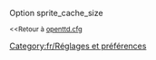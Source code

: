 {{fr/Amorce}}
Option sprite_cache_size

<small><<Retour à [[Main/fr/Openttd.cfg|openttd.cfg]]</small>
[[Category:fr/Réglages et préférences]]